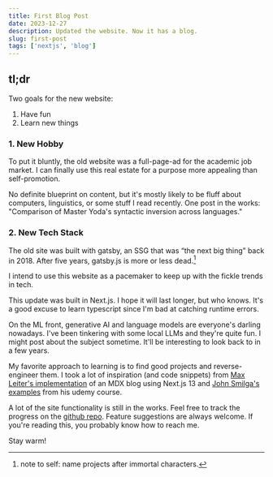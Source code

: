```yaml
---
title: First Blog Post
date: 2023-12-27
description: Updated the website. Now it has a blog. 
slug: first-post
tags: ['nextjs', 'blog']
---
```

## tl;dr

Two goals for the new website:
1. Have fun
2. Learn new things

### 1. New Hobby

To put it bluntly, the old website was a full-page-ad for the academic job market. I can finally use this real estate for a purpose more appealing than self-promotion.

No definite blueprint on content, but it's mostly likely to be fluff about computers, linguistics, or some stuff I read recently.
One post in the works: "Comparison of Master Yoda's syntactic inversion across languages."


### 2. New Tech Stack

The old site was built with gatsby, an SSG that was “the next big thing” back in 2018. 
After five years, gatsby.js is more or less dead.[^1]  

I intend to use this website as a pacemaker to keep up with the fickle trends in tech.

This update was built in Next.js. I hope it will last longer, but who knows.
It's a good excuse to learn typescript since I'm bad at catching runtime errors.

On the ML front, generative AI and language models are everyone's darling nowadays. I've been tinkering with some local LLMs and they're quite fun. I might post about the subject sometime. It'll be interesting to look back to in a few years.

My favorite approach to learning is to find good projects and reverse-engineer them.
I took a lot of inspiration (and code snippets) from [Max Leiter's implementation](https://github.com/MaxLeiter/maxleiter.com) of an MDX blog using Next.js 13 and [John Smilga's examples](https://github.com/john-smilga/nextjs-course-openai) from his udemy course.

A lot of the site functionality is still in the works. Feel free to track the progress on the [github repo](https://github.com/kimyoonduk/dotcom). Feature suggestions are always welcome. If you're reading this, you probably know how to reach me.

Stay warm!

[^1]: note to self: name projects after immortal characters.